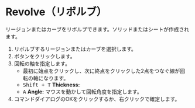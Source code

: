 
# Revolve（リボルブ）

<Reference shortcut="" command="Revolve" button="コマンドバー右" />

リージョンまたはカーブをリボルブできます。ソリッドまたはシートが作成されます。

1. リボルブするリージョンまたはカーブを選択します。
2. ボタンをクリックします。
3. 回転の軸を指定します。
   - 最初に始点をクリックし、次に終点をクリックした2点をつなぐ線が回転の軸になります。
   - <kbd>Shift + T</kbd> **Thickness:**
   - <kbd>A</kbd> **Angle:** マウスを動かして回転角度を指定します。
4. コマンドダイアログのOKをクリックするか、右クリックで確定します。
























